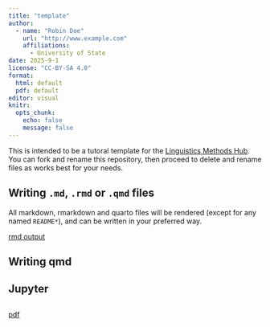 ```yaml
---
title: "template"
author: 
  - name: "Robin Doe"
    url: "http://www.example.com"
    affiliations:
      - University of State
date: 2025-9-1
license: "CC-BY-SA 4.0"
format: 
  html: default
  pdf: default
editor: visual
knitr: 
  opts_chunk: 
    echo: false
    message: false
---
```


This is intended to be a tutoral template for the [Linguistics Methods Hub](https://lingmethodshub.github.io/). You can fork and rename this repository, then proceed to delete and rename files as works best for your needs.

## Writing `.md`, `.rmd` or `.qmd` files

All markdown, rmarkdown and quarto files will be rendered (except for any named `README*`), and can be written in your preferred way.

[rmd output](00_rmarkdown_template.rmd)

## Writing qmd

## Jupyter

## 

[pdf](index.pdf)

